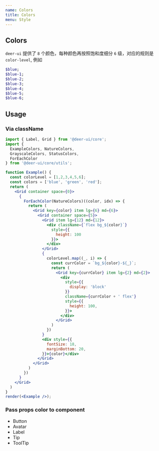 ```yaml
---
name: Colors
title: Colors
menu: Style
---
```


## Colors

`deer-ui` 提供了 `8` 个颜色，每种颜色再按照饱和度细分 `6` 级，对应的规则是 `color-level`, 例如

```scss
$blue;
$blue-1;
$blue-2;
$blue-3;
$blue-4;
$blue-5;
$blue-6;
```

## Usage

### Via className

```jsx live noInline
import { Label, Grid } from '@deer-ui/core';
import { 
  ExampleColors, NatureColors,
  GrayscaleColors, StatusColors,
  ForEachColor
} from '@deer-ui/core/utils';

function Example() {
  const colorLevel = [1,2,3,4,5,6];
  const colors = ['blue', 'green', 'red'];
  return (
    <Grid container space={0}>
      {
        ForEachColor(NatureColors)((color, idx) => {
          return (
            <Grid key={color} item lg={6} md={6}>
              <Grid container space={5}>
                <Grid item lg={12} md={12}>
                  <div className={`flex bg_${color}`}
                    style={{
                      height: 100
                    }}>
                  </div>
                </Grid>
                {
                  colorLevel.map((_, i) => {
                    const currColor = `bg_${color}-${_}`;
                    return (
                      <Grid key={currColor} item lg={2} md={2}>
                        <div
                          style={{
                            display: 'block'
                          }}
                          className={currColor + ' flex'}
                          style={{
                            height: 100,
                          }}>
                        </div>
                      </Grid>
                    )
                  })
                }
                <div style={{
                  fontSize: 18,
                  marginBottom: 20,
                }}>{color}</div>
              </Grid>
            </Grid>
          )
        })
      }
    </Grid>
  )
}
render(<Example />);
```

### Pass props color to component

- Button
- Avatar
- Label
- Tip
- ToolTip
